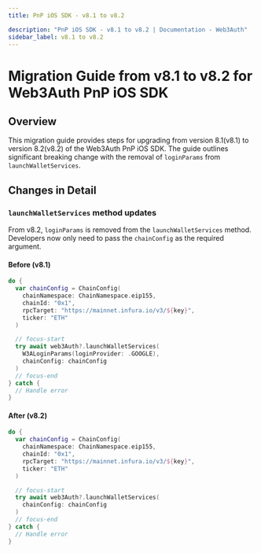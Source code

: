 ```yaml
---
title: PnP iOS SDK - v8.1 to v8.2

description: "PnP iOS SDK - v8.1 to v8.2 | Documentation - Web3Auth"
sidebar_label: v8.1 to v8.2
---
```



# Migration Guide from v8.1 to v8.2 for Web3Auth PnP iOS SDK

## Overview

This migration guide provides steps for upgrading from version 8.1(v8.1) to version 8.2(v8.2) of the
Web3Auth PnP iOS SDK. The guide outlines significant breaking change with the removal of
`loginParams` from `launchWalletServices`.

## Changes in Detail

### `launchWalletServices` method updates

From v8.2, `loginParams` is removed from the `launchWalletServices` method. Developers now only need
to pass the `chainConfig` as the required argument.

#### Before (v8.1)

```swift title="Usage"
do {
  var chainConfig = ChainConfig(
    chainNamespace: ChainNamespace.eip155,
    chainId: "0x1",
    rpcTarget: "https://mainnet.infura.io/v3/${key}",
    ticker: "ETH"
  )

  // focus-start
  try await web3Auth?.launchWalletServices(
    W3ALoginParams(loginProvider: .GOOGLE),
    chainConfig: chainConfig
  )
  // focus-end
} catch {
  // Handle error
}
```

#### After (v8.2)

```swift title="Usage"
do {
  var chainConfig = ChainConfig(
    chainNamespace: ChainNamespace.eip155,
    chainId: "0x1",
    rpcTarget: "https://mainnet.infura.io/v3/${key}",
    ticker: "ETH"
  )

  // focus-start
  try await web3Auth?.launchWalletServices(
    chainConfig: chainConfig
  )
  // focus-end
} catch {
  // Handle error
}
```

